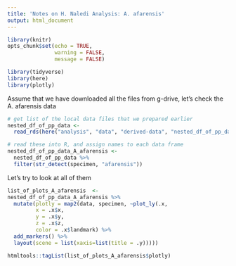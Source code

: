 ```yaml
---
title: 'Notes on H. Naledi Analysis: A. afarensis'
output: html_document
---
```


```r
library(knitr)
opts_chunk$set(echo = TRUE,
               warning = FALSE,
               message = FALSE)

library(tidyverse)
library(here)
library(plotly)
```

Assume that we have downloaded all the files from g-drive, let's check the A. afarensis data

```r
# get list of the local data files that we prepared earlier
nested_df_of_pp_data <-  
  read_rds(here("analysis", "data", "derived-data", "nested_df_of_pp_data.rds"))

# read these into R, and assign names to each data frame
nested_df_of_pp_data_A_afarensis <- 
  nested_df_of_pp_data %>% 
  filter(str_detect(specimen, "afarensis"))
```

Let's try to look at all of them

```r
list_of_plots_A_afarensis  <- 
nested_df_of_pp_data_A_afarensis %>% 
  mutate(plotly = map2(data, specimen, ~plot_ly(.x,
         x = .x$x, 
         y = .x$y, 
         z = .x$z, 
         color = .x$landmark) %>%
  add_markers() %>%
  layout(scene = list(xaxis=list(title = .y)))))

htmltools::tagList(list_of_plots_A_afarensis$plotly)
```
